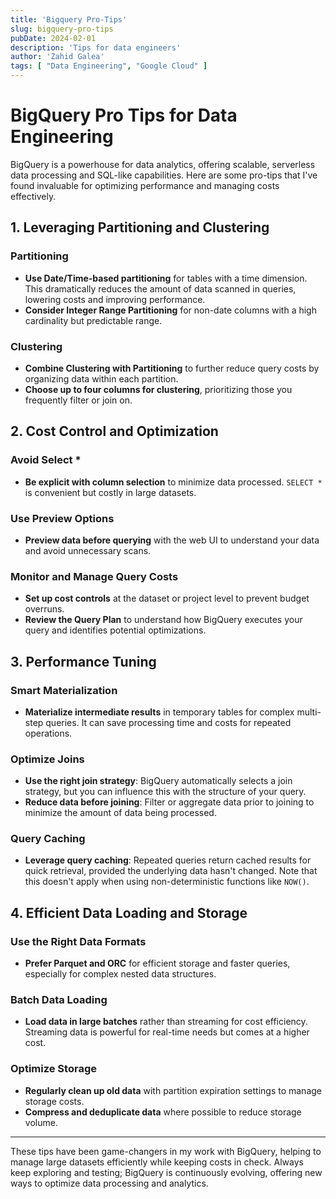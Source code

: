 ```yaml
---
title: 'Bigquery Pro-Tips'
slug: bigquery-pro-tips
pubDate: 2024-02-01
description: 'Tips for data engineers'
author: 'Zahid Galea'
tags: [ "Data Engineering", "Google Cloud" ]
---
```


# BigQuery Pro Tips for Data Engineering

BigQuery is a powerhouse for data analytics, offering scalable, serverless data processing and SQL-like capabilities.
Here are some pro-tips that I've found invaluable for optimizing performance and managing costs effectively.

## 1. Leveraging Partitioning and Clustering

### Partitioning

- **Use Date/Time-based partitioning** for tables with a time dimension. This dramatically reduces the amount of data
  scanned in queries, lowering costs and improving performance.
- **Consider Integer Range Partitioning** for non-date columns with a high cardinality but predictable range.

### Clustering

- **Combine Clustering with Partitioning** to further reduce query costs by organizing data within each partition.
- **Choose up to four columns for clustering**, prioritizing those you frequently filter or join on.

## 2. Cost Control and Optimization

### Avoid Select *

- **Be explicit with column selection** to minimize data processed. `SELECT *` is convenient but costly in large
  datasets.

### Use Preview Options

- **Preview data before querying** with the web UI to understand your data and avoid unnecessary scans.

### Monitor and Manage Query Costs

- **Set up cost controls** at the dataset or project level to prevent budget overruns.
- **Review the Query Plan** to understand how BigQuery executes your query and identifies potential optimizations.

## 3. Performance Tuning

### Smart Materialization

- **Materialize intermediate results** in temporary tables for complex multi-step queries. It can save processing time
  and costs for repeated operations.

### Optimize Joins

- **Use the right join strategy**: BigQuery automatically selects a join strategy, but you can influence this with the
  structure of your query.
- **Reduce data before joining**: Filter or aggregate data prior to joining to minimize the amount of data being
  processed.

### Query Caching

- **Leverage query caching**: Repeated queries return cached results for quick retrieval, provided the underlying data
  hasn't changed. Note that this doesn't apply when using non-deterministic functions like `NOW()`.

## 4. Efficient Data Loading and Storage

### Use the Right Data Formats

- **Prefer Parquet and ORC** for efficient storage and faster queries, especially for complex nested data structures.

### Batch Data Loading

- **Load data in large batches** rather than streaming for cost efficiency. Streaming data is powerful for real-time
  needs but comes at a higher cost.

### Optimize Storage

- **Regularly clean up old data** with partition expiration settings to manage storage costs.
- **Compress and deduplicate data** where possible to reduce storage volume.

---

These tips have been game-changers in my work with BigQuery, helping to manage large datasets efficiently while keeping
costs in check. Always keep exploring and testing; BigQuery is continuously evolving, offering new ways to optimize data
processing and analytics.

